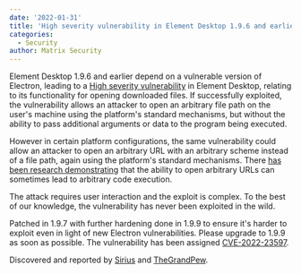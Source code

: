 ```yaml
---
date: '2022-01-31'
title: 'High severity vulnerability in Element Desktop 1.9.6 and earlier'
categories:
  - Security
author: Matrix Security
---
```


Element Desktop 1.9.6 and earlier depend on a vulnerable version of Electron, leading to a [High severity vulnerability](https://github.com/vector-im/element-desktop/security/advisories/GHSA-mjrg-9f8r-h3m7) in Element Desktop, relating to its functionality for opening downloaded files. If successfully exploited, the vulnerability allows an attacker to open an arbitrary file path on the user's machine using the platform's standard mechanisms, but without the ability to pass additional arguments or data to the program being executed.

However in certain platform configurations, the same vulnerability could allow an attacker to open an arbitrary URL with an arbitrary scheme instead of a file path, again using the platform's standard mechanisms. There [has been research demonstrating](https://positive.security/blog/url-open-rce) that the ability to open arbitrary URLs can sometimes lead to arbitrary code execution.

The attack requires user interaction and the exploit is complex. To the best of our knowledge, the vulnerability has never been exploited in the wild.

Patched in 1.9.7 with further hardening done in 1.9.9 to ensure it's harder to exploit even in light of new Electron vulnerabilities. Please upgrade to 1.9.9 as soon as possible. The vulnerability has been assigned [CVE-2022-23597](https://cve.mitre.org/cgi-bin/cvename.cgi?name=CVE-2022-23597).

Discovered and reported by [Sirius](https://github.com/msrkp) and [TheGrandPew](https://github.com/TheGrandPew).
